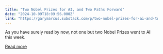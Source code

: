```yaml
---
title: "Two Nobel Prizes for AI, and Two Paths Forward"
date: "2024-10-09T18:09:56.000Z"
link: "https://garymarcus.substack.com/p/two-nobel-prizes-for-ai-and-two-paths"
---
```


As you have surely read by now, not one but two Nobel Prizes went to AI this week.

[Read more](https://garymarcus.substack.com/p/two-nobel-prizes-for-ai-and-two-paths)
